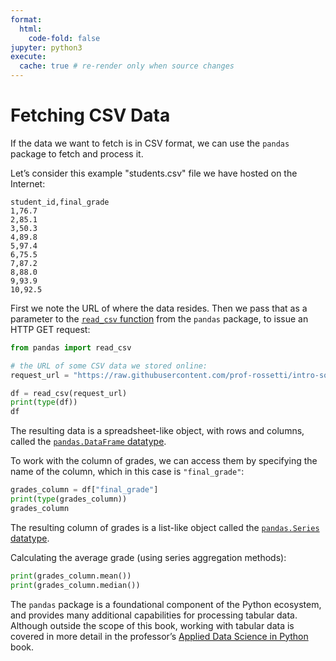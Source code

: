 ```yaml
---
format:
  html:
    code-fold: false
jupyter: python3
execute:
  cache: true # re-render only when source changes
---
```



# Fetching CSV Data


If the data we want to fetch is in CSV format, we can use the `pandas` package to fetch and process it.

Let's consider this example \"students.csv\" file we have hosted on the Internet:


```csv
student_id,final_grade
1,76.7
2,85.1
3,50.3
4,89.8
5,97.4
6,75.5
7,87.2
8,88.0
9,93.9
10,92.5
```

First we note the URL of where the data resides. Then we pass that as a parameter to the [`read_csv` function](https://pandas.pydata.org/docs/reference/api/pandas.read_csv.html){target=blank} from the `pandas` package, to issue an HTTP GET request:

```python
from pandas import read_csv

# the URL of some CSV data we stored online:
request_url = "https://raw.githubusercontent.com/prof-rossetti/intro-software-dev-python-book/main/docs/data/gradebook.csv"

df = read_csv(request_url)
print(type(df))
df
```

The resulting data is a spreadsheet-like object, with rows and columns, called the [`pandas.DataFrame` datatype](https://pandas.pydata.org/docs/reference/api/pandas.DataFrame.html){target=blank}.

To work with the column of grades, we can access them by specifying the name of the column, which in this case is `"final_grade"`:

```python
grades_column = df["final_grade"]
print(type(grades_column))
grades_column
```

The resulting column of grades is a list-like object called the [`pandas.Series` datatype](https://pandas.pydata.org/docs/reference/api/pandas.Series.html){target=blank}.

Calculating the average grade (using series aggregation methods):

```python
print(grades_column.mean())
print(grades_column.median())
```

The `pandas` package is a foundational component of the Python ecosystem, and provides many additional capabilities for processing tabular data. Although outside the scope of this book, working with tabular data is covered in more detail in the professor's [Applied Data Science in Python](https://prof-rossetti.github.io/applied-data-science-python-book/notes/pandas/obtaining-dataframes.html) book.
